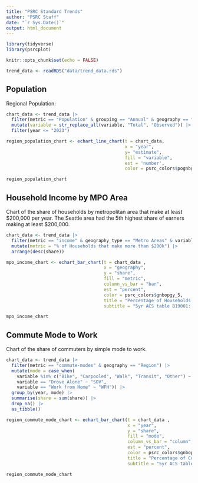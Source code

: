 ```yaml
---
title: "PSRC Standard Trends"
author: "PSRC Staff"
date: "`r Sys.Date()`"
output: html_document
---
```


\setmainfont{Poppins}

```r
library(tidyverse)
library(psrcplot)

knitr::opts_chunk$set(echo = FALSE)

trend_data <- readRDS("data/trend_data.rds")

```

## Population

Regional Population:

```r

chart_data <- trend_data |> 
  filter(metric == "Population" & grouping == "Annual" & geography == "Region" & variable %in% c("Total", "Forecast") & year >= "2010") |>
  mutate(variable = str_replace_all(variable, "Total", "Observed")) |>
  filter(year <= "2023")

region_population_chart <- echart_line_chart(t = chart_data,
                                             x = "year",
                                             y= "estimate",
                                             fill = "variable",
                                             est = 'number',
                                             color = psrc_colors$pognbgy_5)

region_population_chart

```

## Household Income by MPO Area  
Chart of the share of households by metropolitan area that make at least \$200,000 per year.  The Seattle area had the 5th highest share of earners making at least \$200,000. 

```r

chart_data <- trend_data |> 
  filter(metric == "income" & geography_type == "Metro Areas" & variable %in% c("more than $200k")) |>
  mutate(metric = "% of Households that make more than $200k") |>
  arrange(desc(share))

mpo_income_chart <- echart_bar_chart(t = chart_data ,
                                     x = "geography",
                                     y = "share",
                                     fill = "metric",
                                     column_vs_bar = "bar",
                                     est = "percent",
                                     color = psrc_colors$gnbopgy_5,
                                     title = "Percentage of Households with incomes over $200,000",
                                     subtitle = "5yr ACS table B19001: 2022")

mpo_income_chart

```

## Commute Mode to Work  
Chart of the share of commuters by simple mode to work. 

```r

chart_data <- trend_data |> 
  filter(metric == "commute-modes" & geography == "Region") |>
  mutate(mode = case_when(
    variable %in% c("Bike", "Carpooled", "Walk", "Transit", "Other") ~ "non-SOV",
    variable == "Drove Alone" ~ "SOV",
    variable == "Work from Home" ~ "WFH")) |>
  group_by(year, mode) |>
  summarise(share = sum(share)) |>
  drop_na() |>
  as_tibble() 

region_commute_mode_chart <- echart_bar_chart(t = chart_data ,
                                              x = "year",
                                              y = "share",
                                              fill = "mode",
                                              column_vs_bar = "column",
                                              est = "percent",
                                              color = psrc_colors$gnbopgy_5,
                                              title = "Percentage of Commuters by Mode",
                                              subtitle = "5yr ACS table B08301: 2022")

region_commute_mode_chart

```
